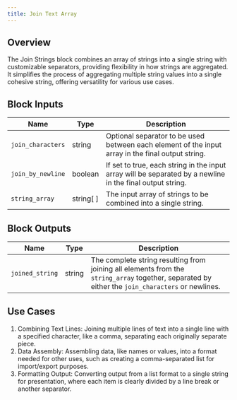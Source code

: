 ```yaml
---
title: Join Text Array
---
```


## Overview

The Join Strings block combines an array of strings into a single string with customizable separators, providing flexibility in how strings are aggregated. It simplifies the process of aggregating multiple string values into a single cohesive string, offering versatility for various use cases.

## Block Inputs

| Name              | Type      | Description                                                                                               |
| ----------------- | --------- | --------------------------------------------------------------------------------------------------------- |
| `join_characters` | string    | Optional separator to be used between each element of the input array in the final output string.         |
| `join_by_newline` | boolean   | If set to true, each string in the input array will be separated by a newline in the final output string. |
| `string_array`    | string[ ] | The input array of strings to be combined into a single string.                                           |

## Block Outputs

| Name            | Type   | Description                                                                                                                                      |
| --------------- | ------ | ------------------------------------------------------------------------------------------------------------------------------------------------ |
| `joined_string` | string | The complete string resulting from joining all elements from the `string_array` together, separated by either the `join_characters` or newlines. |

## Use Cases

1. Combining Text Lines: Joining multiple lines of text into a single line with a specified character, like a comma, separating each originally separate piece.
2. Data Assembly: Assembling data, like names or values, into a format needed for other uses, such as creating a comma-separated list for import/export purposes.
3. Formatting Output: Converting output from a list format to a single string for presentation, where each item is clearly divided by a line break or another separator.
